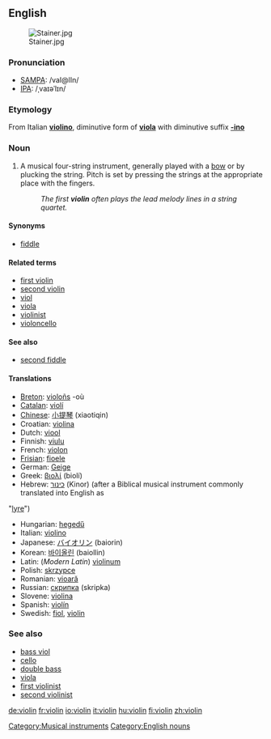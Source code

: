 {{wikipedia}}
==English==
[[Image:Stainer.jpg|thumb]]
===Pronunciation===
*[[SAMPA]]: /vaI@lIn/
*[[IPA]]: /ˌvaɪəˈlɪn/

===Etymology===
From Italian '''[[violino]]''', diminutive form of '''[[viola]]''' with diminutive suffix '''[[-ino]]'''

===Noun===
{{en-noun-reg}}

# A musical four-string instrument, generally played with a [[bow]] or by plucking the string.  Pitch is set by pressing the strings at the appropriate place with the fingers.  
#: ''The first '''violin''' often plays the lead melody lines in a string quartet.''

====Synonyms====
*[[fiddle]]

====Related terms====
*[[first violin]]
*[[second violin]]
*[[viol]]
*[[viola]]
*[[violinist]]
*[[violoncello]]

====See also====
*[[second fiddle]]

====Translations====
{{top}}
*[[Breton]]: [[violoñs]] {{m}} -où {{p}}
*[[Catalan]]: [[violí]] {{m}}
*[[Chinese]]: [[小提琴]] (xiaotiqin)
*Croatian: [[violina]] {{f}}
*Dutch: [[viool]]
*Finnish: [[viulu]]
*French: [[violon]] {{m}}
*[[Frisian]]: [[fioele]]
*German: [[Geige]] {{f}}
*Greek: [[βιολί]] (biolí) {{n}}
*Hebrew: [[כינור]] (Kinor) (after a Biblical musical instrument commonly translated into English as 
"[[lyre]]") {{m}}
{{mid}}
*Hungarian: [[hegedű]]
*Italian: [[violino]] {{m}}
*Japanese: [[バイオリン]] (baiorin)
*Korean: [[바이올린]] (baiollin)
*Latin: (''Modern Latin'') [[violinum]]
*Polish: [[skrzypce]] {{p}}
*Romanian: [[vioară]] {{f}}
*Russian: [[скрипка]] {{f}} (skripka)
*Slovene: [[violina]] {{f}}
*Spanish: [[violín]] {{m}}
*Swedish: [[fiol]], [[violin]]
{{bottom}}

===See also===
*[[bass viol]]
*[[cello]]
*[[double bass]]
*[[viola]]
*[[first violinist]]
*[[second violinist]]

[[Category:Musical instruments]]
[[Category:English nouns]]

[[de:violin]]
[[fr:violin]]
[[io:violin]]
[[it:violin]]
[[hu:violin]]
[[fi:violin]]
[[zh:violin]]